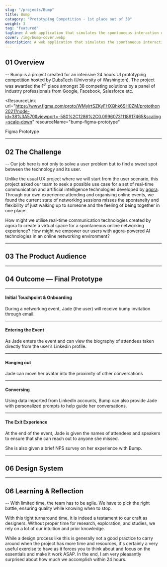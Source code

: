```yaml
---
slug: "/projects/Bump"
title: Bump
catagory: "Prototyping Competition - 1st place out of 38"
weight: 3
tag: "featured"
tagline: A web application that simulates the spontaneous interaction of real life networking events.
cover: /img/bump-cover.webp
description: A web application that simulates the spontaneous interaction of real life networking events.
---
```


## 01 Overview

-- Bump is a project created for an intensive 24 hours UI prototyping [competition](https://www.protothon.info/) hosted by [DubsTech](https://dubstech.org/) (University of Washington). The project was awarded the 1<sup>st</sup> place amongst 38 competing solutions by a panel of industry professionals from Google, Facebook, Salesforce etc.

<ProjectInfo>
  <ProjectInfoItem
    fieldName="My Role"
    value="Prototyping, Design System, Interaction Design"
  />
  <ProjectInfoItem
    fieldName="Project Scope"
    value="24 Hours  Prototyping Competition"
  />
  <ProjectInfoItem fieldName="Tools" value="Figma, p5js" />
  <ProjectInfoItem
    fieldName="Team"
    value="David Mai, Sophia Wang, Alvin Leung"
  />
</ProjectInfo>

<ResourceLink
  url="https://www.figma.com/proto/WMylrtSZKyFHXQhk6SH0ZM/protothon2021?node-id=38%3A570&viewport=-580%2C1286%2C0.09960731118917465&scaling=scale-down"
  resourceName="bump-figma-prototype"
>
  Figma Prototype
</ResourceLink>

---

## 02 The Challenge

-- Our job here is not only to solve a user problem but to find a sweet spot between the technology and its user.

Unlike the usual UX project where we will start from the user scenario, this project asked our team to seek a possible use case for a set of real-time communication and artificial intelligence technologies developed by [agora](https://www.agora.io/en/). Through our own experience attending and organising online events, we found the current state of networking sessions misses the spontaneity and flexibility of just walking up to someone and the feeling of being together in one place.

<ListLayout label="Problem Framing" noPadding>
  <ListItem>
    How might we utilise real-time communication technologies created by agora
    to create a virtual space for a spontaneous online networking experience?
  </ListItem>
  <ListItem>
    How might we empower our users with agora-powered AI technologies in an
    online networking environment?
  </ListItem>
</ListLayout>

---

## 03 The Product Audience

<FullImage src="/img/bump/target-customer.webp" alt="target customer" />
<FullImage src="/img/bump/user-persona.webp" alt="user persona" />

---

## 04 Outcome — Final Prototype

---

#### Initial Touchpoint & Onboarding

During a networking event, Jade (the user) will receive bump invitation through email.

<InterfaceDemo
  url="https://www.sfu.ca/~kkl64/videos/bump/discover_onboarding.mp4"
  noPadding
/>

---

#### Entering the Event

As Jade enters the event and can view the biography of attendees taken directly from the user’s Linkedin profile.

<InterfaceDemo
  url="https://www.sfu.ca/~kkl64/videos/bump/enter_event.mp4"
  noPadding
/>

---

#### Hanging out

Jade can move her avatar into the proximity of other conversations

<InterfaceDemo
  url="https://www.sfu.ca/~kkl64/videos/bump/join_conversation.mp4"
  noPadding
/>

---

#### Conversing

Using data imported from Linkedln accounts, Bump can also provide Jade with personalized prompts to help guide her conversations.

<InterfaceDemo
  url="https://www.sfu.ca/~kkl64/videos/bump/suggested_prompts.mp4"
  noPadding
/>

---

#### The Exit Experience

At the end of the event, Jade is given the names of attendees and speakers to ensure that she can reach out to anyone she missed.

She is also given a brief NPS survey on her experience with Bump.

<InterfaceDemo url="https://www.sfu.ca/~kkl64/videos/bump/exit.mp4" noPadding />

---

## 06 Design System

<FullImage src="/img/bump/design-system.webp" noPadding />

<FullImage src="/img/bump/conversation-states-floating.webp" />

<FullImage src="/img/bump/conversation-states-spectating.webp" noPadding />

<FullImage src="/img/bump/conversation-states-conversing.webp" noPadding />

---

## 06 Learning & Reflection

-- With limited time, the team has to be agile. We have to pick the right battle, ensuring quality while knowing when to stop.

With this tight turnaround time, it is indeed a testament to our craft as designers. Without proper time for research, exploration, and studies, we rely on a lot of our intuition and prior knowledge.

While a design process like this is generally not a good practice to carry around when the project has more time and resources, it's certainly a very useful exercise to have as it forces you to think about and focus on the essentials and make it work ASAP. In the end, I am very pleasantly surprised about how much we accomplish within 24 hours.

